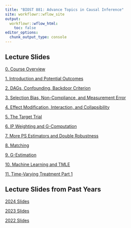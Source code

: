 ```yaml
---
title: "BIOST 881: Advance Topics in Causal Inference"
site: workflowr::wflow_site
output:
  workflowr::wflow_html:
    toc: false
editor_options:
  chunk_output_type: console
---
```

## Lecture Slides

[0. Course Overview](slides_2025/0_course_introduction.html) 

[1. Introduction and Potential Outcomes](slides_2025/1_introduction.html)

[2. DAGs, Confounding, Backdoor Criterion](slides_2025/2_dags_confounding.html)

[3. Selection Bias, Non-Compliance, and Measurement Error](slides_2025/4_selection_bias.html)

[4. Effect Modification, Interaction, and Collapsibility](slides_2025/3_effect_modification_interaction.html)

[5. The Target Trial](slides_2025/5_target_trial.html)

[6. IP Weighting and G-Computation](slides_2025/5_modeling1.html)

[7. More PS Estimators and Double Robustness](slides_2025/6_propensity_scores.html)

[8. Matching](slides_2025/7_matching.html)

[9. G-Estimation](slides_2025/8_g_estimation.html)

[10. Machine Learning and TMLE](slides_2025/14_ml.html)

[11. Time-Varying Treatment Part 1](slides_2025/10_time_varying_treatment_pt1.html)


## Lecture Slides from Past Years

[2024 Slides](slide_index_2024.html)

[2023 Slides](slide_index_2023.html)

[2022 Slides](slide_index_2022.html)
